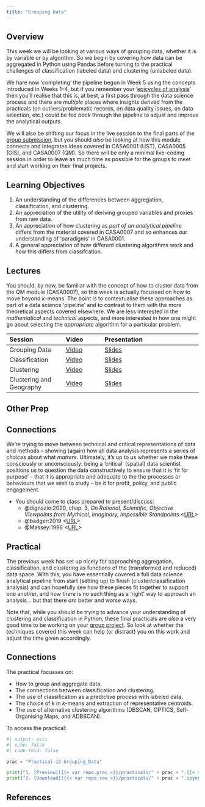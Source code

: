 ```yaml
---
title: "Grouping Data"
---
```


## Overview

This week we will be looking at various ways of grouping data, whether it is by variable or by algorithm. So we begin by covering how data can be aggregated in Python using Pandas before turning to the practical challenges of classification (labeled data) and clustering (unlabeled data). 

We hare now 'completing' the pipeline begun in Week 5 using the concepts introduced in Weeks 1–4, but if you remember your '[epicycles of analysis](../lectures/6.3-EDA.qmd#epicyclic-feedback)' then you'll realise that this is, at best, a first pass through the data science process and there are *multiple* places where insights derived from the practicals (on outliers/problematic records, on data quality issues, on data selection, etc.) could be fed *back* through the pipeline to adjust and improve the analytical outputs.

We will also be shifting our focus in the live session to the final parts of the [group submission](../assessments/group.qmd), but you should *also* be looking at how this module connects and integrates ideas covered in CASA0001 (UST), CASA0005 (GIS), and CASA0007 (QM). So there will be only a minimal live-coding session in order to leave as much time as possible for the groups to meet and start working on their final projects.

::: {.callout-important}
## Learning Objectives

1. An understanding of the differences between aggregation, classification, and clustering.
2. An appreciation of the utility of deriving grouped variables and proxies from raw data.
3. An appreciation of how clustering as *part of an analytical pipeline* differs from the material covered in CASA0007 and so enhances our understanding of 'paradigms' in CASA0001.
4. A general appreciation of how different clustering algorithms work and how this differs from classifcation.
:::

## Lectures

You should, by now, be familiar with the concept of how to cluster data from the QM module (CASA0007), so this week is actually focussed on how to move beyond *k*-means. The point is to contextualise these approaches as part of a data science 'pipeline' and to contrast to them with the more theoretical aspects covered elsewhere. We are less interested in the *mathematical* and *technical* aspects, and more interested in how one might go about selecting the *appropriate* algorithm for a particular problem.

| Session | Video | Presentation | 
| :------ | :---- | :----------- | 
| Grouping Data | [Video]({{< var vids.grouping >}}) | [Slides](../lectures/9.1-Grouping_Data.qmd) | 
| Classification | [Video]({{< var vids.classification >}}) | [Slides](../lectures/9.2-Classification.qmd) | 
| Clustering | [Video]({{< var vids.clustering >}}) | [Slides](../lectures/9.3-Clustering.qmd) | 
| Clustering and Geography | [Video]({{< var vids.clustering_geo >}}) | [Slides](../lectures/9.4-Clustering_and_Geography.qmd) | 

## Other Prep

::: {.callout-tip}

## Connections

We're trying to move between technical and critical representations of data and methods -- showing (again) how all data analysis represents a series of *choices* about what *matters*. Ultimately, it's up to us whether we make these consciously or unconsciously: being a 'critical' (spatial) data scientist positions us to question the data constructively to ensure that it is 'fit for purpose' -- that it is appropriate and adequate to the the processes or behaviours that we wish to study -- be it for profit, policy, and public engagement. 

:::

- You should come to class prepared to present/discuss:
  - @dignazio:2020, chap. 3, *On Rational, Scientific, Objective Viewpoints from Mythical, Imaginary, Impossible Standpoints* <[URL](https://ucl.primo.exlibrisgroup.com/discovery/fulldisplay?docid=alma9931206723604761&context=L&vid=44UCL_INST:UCL_VU2&lang=en&search_scope=UCLLibraryCatalogue&adaptor=Local%20Search%20Engine&isFrbr=true&tab=UCLLibraryCatalogue&query=any,contains,D%5C%27Ignazio%20Data%20Feminism&sortby=date_d&facet=frbrgroupid,include,9041340239229546206&offset=0)>
  - @badger:2019 <[URL](https://www.nytimes.com/interactive/2019/04/27/upshot/diversity-housing-maps-raleigh-gentrification.html)>
  - @Massey:1996 <[URL](https://www.tandfonline.com/doi/abs/10.1080/14702549608554458)>


## Practical

The previous week has set up nicely for approaching aggregation, classification, and clustering as functions of the (transformed and reduced) data space. With this, you have essentially covered a full data science analytical pipeline from start (setting up) to finish (cluster/classification analysis) and can hopefully see how these pieces fit together to support one another, and how there is no such thing as a 'right' way to approach an analysis... but that there *are* better and worse ways. 

Note that, while you should be trying to advance your understanding of clustering and classification in Python, these final practicals are *also* a very good time to be working on your [group project](../assessments/group.qmd). So look at whether the techniques covered this week can help (or distract) you on this work and adjust the time given accordingly.

::: {.callout-tip}
## Connections

The practical focusses on:

- How to group and aggregate data.
- The connections between classification and clustering.
- The use of classification as a predictive process with labeled data.
- The choice of *k* in *k*-means and extraction of representative centroids.
- The use of alternative clustering algorithms (DBSCAN, OPTICS, Self-Organising Maps, and ADBSCAN).
:::

To access the practical:

```python
#| output: asis
#| echo: false
#| code-fold: false

prac = "Practical-12-Grouping_Data"

print("1. [Preview]({{< var repo.prac >}}/practicals/" + prac + ".{{< var repo.ext >}})")
print("2. [Download]({{< var repo.raw >}}/practicals/" + prac + ".ipynb)")

```

## References
